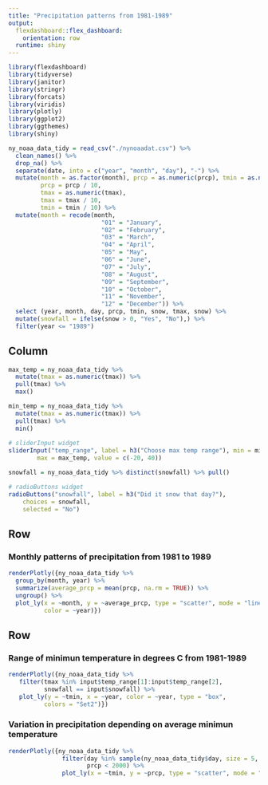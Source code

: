 ```yaml
---
title: "Precipitation patterns from 1981-1989"
output: 
  flexdashboard::flex_dashboard:
    orientation: row
  runtime: shiny
---
```


```r
library(flexdashboard)
library(tidyverse)
library(janitor)
library(stringr)
library(forcats)
library(viridis)
library(plotly)
library(ggplot2)
library(ggthemes)
library(shiny)
```

```r
ny_noaa_data_tidy = read_csv("./nynoaadat.csv") %>%
  clean_names() %>%
  drop_na() %>%
  separate(date, into = c("year", "month", "day"), "-") %>%
  mutate(month = as.factor(month), prcp = as.numeric(prcp), tmin = as.numeric(tmin), 
         prcp = prcp / 10,
         tmax = as.numeric(tmax),
         tmax = tmax / 10,
         tmin = tmin / 10) %>% 
  mutate(month = recode(month,
                          "01" = "January",
                          "02" = "February",
                          "03" = "March",
                          "04" = "April",
                          "05" = "May",
                          "06" = "June",
                          "07" = "July",
                          "08" = "August",
                          "09" = "September",
                          "10" = "October",
                          "11" = "November",
                          "12" = "December")) %>%
  select (year, month, day, prcp, tmin, snow, tmax, snow) %>%
  mutate(snowfall = ifelse(snow > 0, "Yes", "No"),) %>% 
  filter(year <= "1989")
```

Column {.sidebar}
-----------------------------------------------------------------------

```r
max_temp = ny_noaa_data_tidy %>% 
  mutate(tmax = as.numeric(tmax)) %>% 
  pull(tmax) %>% 
  max()

min_temp = ny_noaa_data_tidy %>% 
  mutate(tmax = as.numeric(tmax)) %>% 
  pull(tmax) %>% 
  min()
  
# sliderInput widget
sliderInput("temp_range", label = h3("Choose max temp range"), min = min_temp, 
        max = max_temp, value = c(-20, 40))

snowfall = ny_noaa_data_tidy %>% distinct(snowfall) %>% pull()

# radioButtons widget
radioButtons("snowfall", label = h3("Did it snow that day?"),
    choices = snowfall, 
    selected = "No")
```


Row
-----------------------------------------------------------------------

### Monthly patterns of precipitation from 1981 to 1989

```r
renderPlotly({ny_noaa_data_tidy %>%
  group_by(month, year) %>%
  summarize(average_prcp = mean(prcp, na.rm = TRUE)) %>%
  ungroup() %>% 
  plot_ly(x = ~month, y = ~average_prcp, type = "scatter", mode = "lines+markers",
          color = ~year)})
```

Row {.tabset .tabset-fade}
-----------------------------------------------------------------------

### Range of minimun temperature in degrees C from 1981-1989

```r
renderPlotly({ny_noaa_data_tidy %>%
   filter(tmax %in% input$temp_range[1]:input$temp_range[2],
          snowfall == input$snowfall) %>% 
   plot_ly(y = ~tmin, x = ~year, color = ~year, type = "box",
          colors = "Set2")})
```

### Variation in precipitation depending on average minimun temperature

```r
renderPlotly({ny_noaa_data_tidy %>% 
               filter(day %in% sample(ny_noaa_data_tidy$day, size = 5, replace = FALSE),
                      prcp < 2000) %>% 
               plot_ly(x = ~tmin, y = ~prcp, type = "scatter", mode = "markers")})
```
